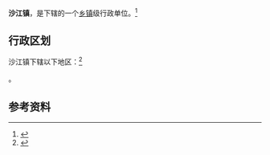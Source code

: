 {{中国乡级行政区|35/09/21/104/000}}

'''沙江镇'''，是{{PRC admin/fullname|35/09/21/104/000|3}}下辖的一个[[乡镇|乡镇]]级行政单位。<ref>{{PRC admin/ref sgc|{{PRC admin/parent|35/09/21/104/000}}}}</ref>

== 行政区划 ==

沙江镇下辖以下地区：<ref>{{PRC admin/ref sgc|35/09/21/104/000}}</ref>

{{PRC admin/children|35/09/21/104/000}}。

== 参考资料 ==

{{reflist}}

{{行政区划小作品}}
{{PRC admin/navcat|35/09/21/104/000}}